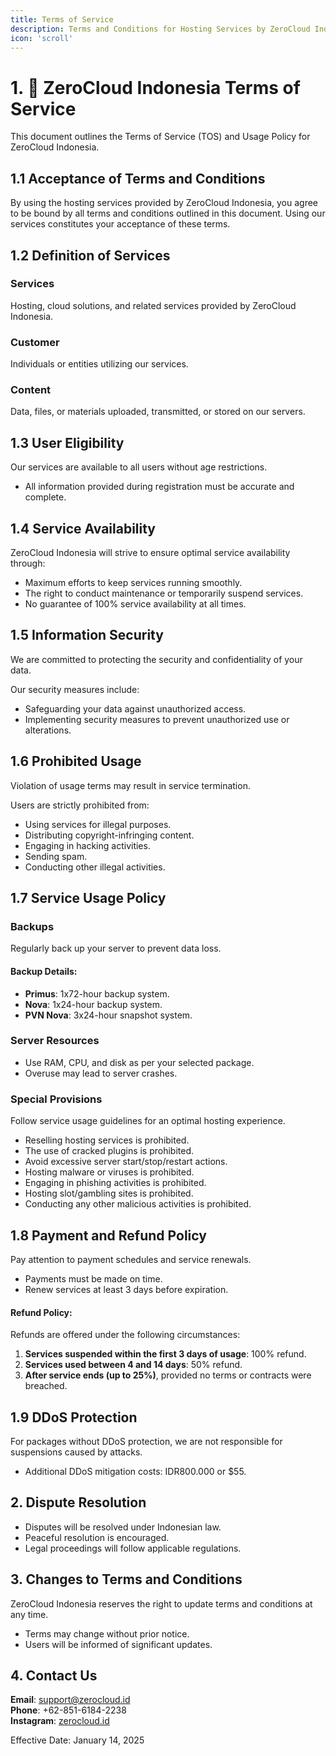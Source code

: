 ```yaml
---
title: Terms of Service  
description: Terms and Conditions for Hosting Services by ZeroCloud Indonesia  
icon: 'scroll'  
---
```


# 1. 📜 ZeroCloud Indonesia Terms of Service

<Info>
This document outlines the Terms of Service (TOS) and Usage Policy for ZeroCloud Indonesia.
</Info>

## 1.1 Acceptance of Terms and Conditions

By using the hosting services provided by ZeroCloud Indonesia, you agree to be bound by all terms and conditions outlined in this document. Using our services constitutes your acceptance of these terms.

## 1.2 Definition of Services

### Services  
Hosting, cloud solutions, and related services provided by ZeroCloud Indonesia.

### Customer  
Individuals or entities utilizing our services.

### Content  
Data, files, or materials uploaded, transmitted, or stored on our servers.

## 1.3 User Eligibility

<Note>
Our services are available to all users without age restrictions.
</Note>

- All information provided during registration must be accurate and complete.

## 1.4 Service Availability

ZeroCloud Indonesia will strive to ensure optimal service availability through:  

- Maximum efforts to keep services running smoothly.  
- The right to conduct maintenance or temporarily suspend services.  
- No guarantee of 100% service availability at all times.

## 1.5 Information Security

<Info>
We are committed to protecting the security and confidentiality of your data.
</Info>

Our security measures include:  
- Safeguarding your data against unauthorized access.  
- Implementing security measures to prevent unauthorized use or alterations.  

## 1.6 Prohibited Usage

<Warning>
Violation of usage terms may result in service termination.
</Warning>

Users are strictly prohibited from:  
- Using services for illegal purposes.  
- Distributing copyright-infringing content.  
- Engaging in hacking activities.  
- Sending spam.  
- Conducting other illegal activities.  

## 1.7 Service Usage Policy

### Backups
<Tip>
Regularly back up your server to prevent data loss.
</Tip>

#### Backup Details:
- **Primus**: 1x72-hour backup system.  
- **Nova**: 1x24-hour backup system.  
- **PVN Nova**: 3x24-hour snapshot system.  

### Server Resources
- Use RAM, CPU, and disk as per your selected package.  
- Overuse may lead to server crashes.  

### Special Provisions
<Check>
Follow service usage guidelines for an optimal hosting experience.
</Check>

- Reselling hosting services is prohibited.  
- The use of cracked plugins is prohibited.  
- Avoid excessive server start/stop/restart actions.  
- Hosting malware or viruses is prohibited.  
- Engaging in phishing activities is prohibited.  
- Hosting slot/gambling sites is prohibited.  
- Conducting any other malicious activities is prohibited.  

## 1.8 Payment and Refund Policy

<Note>
Pay attention to payment schedules and service renewals.
</Note>

- Payments must be made on time.  
- Renew services at least 3 days before expiration.  

#### Refund Policy:
Refunds are offered under the following circumstances:  
1. **Services suspended within the first 3 days of usage**: 100% refund.  
2. **Services used between 4 and 14 days**: 50% refund.  
3. **After service ends (up to 25%)**, provided no terms or contracts were breached.  

## 1.9 DDoS Protection

<Warning>
For packages without DDoS protection, we are not responsible for suspensions caused by attacks.
</Warning>

- Additional DDoS mitigation costs: IDR800.000 or $55.

## 2. Dispute Resolution

- Disputes will be resolved under Indonesian law.  
- Peaceful resolution is encouraged.  
- Legal proceedings will follow applicable regulations.

## 3. Changes to Terms and Conditions

<Info>
ZeroCloud Indonesia reserves the right to update terms and conditions at any time.
</Info>

- Terms may change without prior notice.  
- Users will be informed of significant updates.

## 4. Contact Us

**Email**: support@zerocloud.id  
**Phone**: +62-851-6184-2238  
**Instagram**: [zerocloud.id](https://instagram.com/zerocloud.id)  

Effective Date: January 14, 2025  
